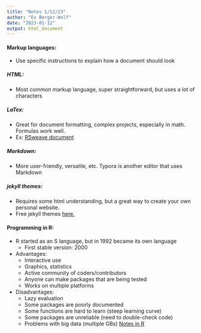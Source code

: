 ```yaml
---
title: "Notes 1/12/23"
author: "Ev Berger-Wolf"
date: "2023-01-12"
output: html_document
---
```


#### Markup languages:
- Use specific instructions to explain how a document should look

##### HTML:
- Most common markup language, super straightforward, but uses a lot of characters

##### LaTex:
- Great for document formatting, complex projects, especially in math. Formulas work well.
- Ex: [RSweave document](LaTex_Example.Rnw)

##### Markdown:
- More user-friendly, versatile, etc. Typora is another editor that uses Markdown

##### jekyll themes:
- Requires some html understanding, but a great way to create your own personal website.
- Free jekyll themes [here.](https://jekyllthemes.io/free)

#### Programming in R:
- R started as an S language, but in 1992 became its own language
  - First stable version: 2000
- Advantages:
  - Interactive use
  - Graphics, statistics
  - Active community of coders/contributors
  - Anyone can make packages that are being tested
  - Works on multiple platforms
- Disadvantages:
  - Lazy evaluation
  - Some packages are poorly documented
  - Some functions are hard to learn (steep learning curve)
  - Some packages are unreliable (need to double-check code)
  - Problems with big data (multiple GBs)
[Notes in R](2023-01-12-Scripting-in-R.R)




